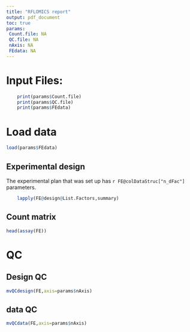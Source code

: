 ```yaml
---
title: "RFLOMICS report"
output: pdf_document
toc: true
params:
 Count.file: NA
 QC.file: NA
 nAxis: NA
 FEdata: NA
---
```



# Input Files:

```r
    print(params$Count.file)
    print(params$QC.file)
    print(params$FEdata)
```


# Load data

```r
load(params$FEdata)
```

## Experimental design

The experimental plan that was set up has `r FE@colDataStruc["n_dFac"]` parameters.


```r
    lapply(FE@design@List.Factors,summary)
```

## Count matrix

```r
head(assay(FE))
```


# QC

## Design QC

```r
mvQCdesign(FE,axis=params$nAxis)
```

## data QC 

```r
mvQCdata(FE,axis=params$nAxis)
```

